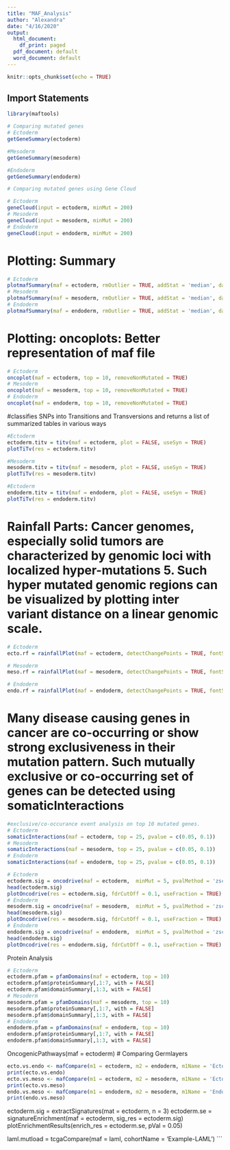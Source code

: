 ```yaml
---
title: "MAF_Analysis"
author: "Alexandra"
date: "4/16/2020"
output:
  html_document:
    df_print: paged
  pdf_document: default
  word_document: default
---
```


```r
knitr::opts_chunk$set(echo = TRUE)
```

## Import Statements

```r
library(maftools)

```

```r
# Comparing mutated genes
# Ectoderm
getGeneSummary(ectoderm)

#Mesoderm
getGeneSummary(mesoderm)

#Endoderm
getGeneSummary(endoderm)
```

```r
# Comparing mutated genes using Gene Cloud

# Ectoderm
geneCloud(input = ectoderm, minMut = 200)
# Mesoderm
geneCloud(input = mesoderm, minMut = 200)
# Endoderm
geneCloud(input = endoderm, minMut = 200)

```


# Plotting: Summary
```r

# Ectoderm
plotmafSummary(maf = ectoderm, rmOutlier = TRUE, addStat = 'median', dashboard = TRUE)
# Mesoderm
plotmafSummary(maf = mesoderm, rmOutlier = TRUE, addStat = 'median', dashboard = TRUE)
# Endoderm
plotmafSummary(maf = endoderm, rmOutlier = TRUE, addStat = 'median', dashboard = TRUE)


```

# Plotting: oncoplots: Better representation of maf file
```r

# Ectoderm
oncoplot(maf = ectoderm, top = 10, removeNonMutated = TRUE)
# Mesoderm
oncoplot(maf = mesoderm, top = 10, removeNonMutated = TRUE)
# Endoderm
oncoplot(maf = endoderm, top = 10, removeNonMutated = TRUE)

```
#classifies SNPs into Transitions and Transversions and returns a list of summarized tables in various ways
```r

#Ectoderm
ectoderm.titv = titv(maf = ectoderm, plot = FALSE, useSyn = TRUE)
plotTiTv(res = ectoderm.titv)

#Mesoderm
mesoderm.titv = titv(maf = mesoderm, plot = FALSE, useSyn = TRUE)
plotTiTv(res = mesoderm.titv)

#Ectoderm
endoderm.titv = titv(maf = endoderm, plot = FALSE, useSyn = TRUE)
plotTiTv(res = endoderm.titv)
```

# Rainfall Parts: Cancer genomes, especially solid tumors are characterized by genomic loci with localized hyper-mutations 5. Such hyper mutated genomic regions can be visualized by plotting inter variant distance on a linear genomic scale. 
```r
# Ectoderm
ecto.rf = rainfallPlot(maf = ectoderm, detectChangePoints = TRUE, fontSize = 12, pointSize = 0.6)

# Mesoderm
meso.rf = rainfallPlot(maf = mesoderm, detectChangePoints = TRUE, fontSize = 12, pointSize = 0.6)

# Endoderm
endo.rf = rainfallPlot(maf = endoderm, detectChangePoints = TRUE, fontSize = 12, pointSize = 0.6)
```

# Many disease causing genes in cancer are co-occurring or show strong exclusiveness in their mutation pattern. Such mutually exclusive or co-occurring set of genes can be detected using somaticInteractions
```r
#exclusive/co-occurance event analysis on top 10 mutated genes. 
# Ectoderm
somaticInteractions(maf = ectoderm, top = 25, pvalue = c(0.05, 0.1))
# Mesoderm
somaticInteractions(maf = mesoderm, top = 25, pvalue = c(0.05, 0.1))
# Endoderm
somaticInteractions(maf = endoderm, top = 25, pvalue = c(0.05, 0.1))

```
```r
# Ectoderm 
ectoderm.sig = oncodrive(maf = ectoderm,  minMut = 5, pvalMethod = 'zscore')
head(ectoderm.sig)
plotOncodrive(res = ectoderm.sig, fdrCutOff = 0.1, useFraction = TRUE)
# Endoderm
mesoderm.sig = oncodrive(maf = mesoderm,  minMut = 5, pvalMethod = 'zscore')
head(mesoderm.sig)
plotOncodrive(res = mesoderm.sig, fdrCutOff = 0.1, useFraction = TRUE)
# Endoderm
endoderm.sig = oncodrive(maf = endoderm,  minMut = 5, pvalMethod = 'zscore')
head(endoderm.sig)
plotOncodrive(res = endoderm.sig, fdrCutOff = 0.1, useFraction = TRUE)
```

Protein Analysis 
```r
# Ectoderm
ectoderm.pfam = pfamDomains(maf = ectoderm, top = 10)
ectoderm.pfam$proteinSummary[,1:7, with = FALSE]
ectoderm.pfam$domainSummary[,1:3, with = FALSE]
# Mesoderm
mesoderm.pfam = pfamDomains(maf = mesoderm, top = 10)
mesoderm.pfam$proteinSummary[,1:7, with = FALSE]
mesoderm.pfam$domainSummary[,1:3, with = FALSE]
# Endoderm
endoderm.pfam = pfamDomains(maf = endoderm, top = 10)
endoderm.pfam$proteinSummary[,1:7, with = FALSE]
endoderm.pfam$domainSummary[,1:3, with = FALSE]
```


OncogenicPathways(maf = ectoderm)
# Comparing Germlayers 
```r
ecto.vs.endo <- mafCompare(m1 = ectoderm, m2 = endoderm, m1Name = 'Ectoderm', m2Name = 'Endoderm', minMut = 5)
print(ecto.vs.endo)
ecto.vs.meso <- mafCompare(m1 = ectoderm, m2 = mesoderm, m1Name = 'Ectoderm', m2Name = 'Mesoderm', minMut = 5)
print(ecto.vs.meso)
endo.vs.meso <- mafCompare(m1 = endoderm, m2 = mesoderm, m1Name = 'Endoderm', m2Name = 'Mesoderm', minMut = 5)
print(endo.vs.meso)
```


ectoderm.sig = extractSignatures(mat = ectoderm, n = 3)
ectoderm.se = signatureEnrichment(maf = ectoderm, sig_res = ectoderm.sig)
plotEnrichmentResults(enrich_res = ectoderm.se, pVal = 0.05)

laml.mutload = tcgaCompare(maf = laml, cohortName = 'Example-LAML')
```



